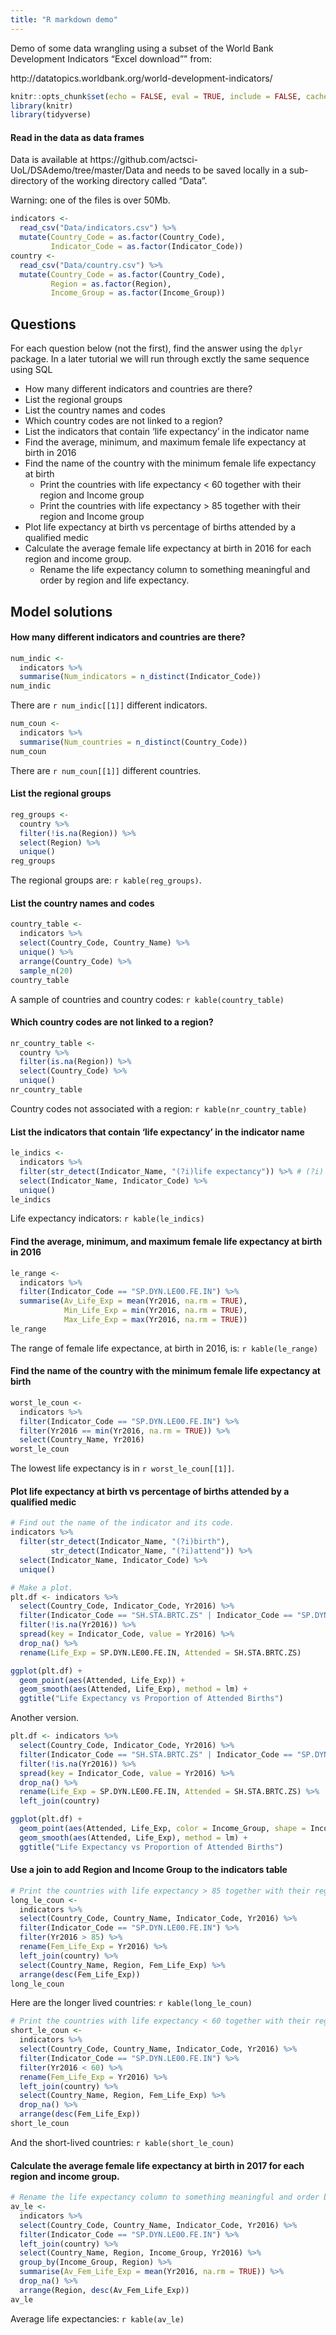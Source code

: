 ```yaml
---
title: "R markdown demo"
---
```


Demo of some data wrangling using a subset of the World Bank Development Indicators "Excel download"" from:

http://datatopics.worldbank.org/world-development-indicators/


```r
knitr::opts_chunk$set(echo = FALSE, eval = TRUE, include = FALSE, cache = FALSE, warning = FALSE, message = FALSE)
library(knitr)
library(tidyverse)
```

#### Read in the data as data frames

Data is available at https://github.com/actsci-UoL/DSAdemo/tree/master/Data and needs to be saved locally in a sub-directory of the working directory called "Data". 

Warning: one of the files is over 50Mb.

```r
indicators <- 
  read_csv("Data/indicators.csv") %>% 
  mutate(Country_Code = as.factor(Country_Code),
         Indicator_Code = as.factor(Indicator_Code))
country <- 
  read_csv("Data/country.csv") %>% 
  mutate(Country_Code = as.factor(Country_Code),
         Region = as.factor(Region),
         Income_Group = as.factor(Income_Group))
```



## Questions

For each question below (not the first), find the answer using the `dplyr` package. In a later tutorial we will run through exctly the same sequence using SQL

  * How many different indicators and countries are there?
  * List the regional groups
  * List the country names and codes
  * Which country codes are not linked to a region?
  * List the indicators that contain 'life expectancy' in the indicator name
  * Find the average, minimum, and maximum female life expectancy at birth in 2016
  * Find the name of the country with the minimum female life expectancy at birth
    +  Print the countries with life expectancy < 60 together with their region and Income group
    +  Print the countries with life expectancy > 85 together with their region and Income group
  * Plot life expectancy at birth vs percentage of births attended by a qualified medic
  * Calculate the average female life expectancy at birth in 2016 for each region and income group.
    +  Rename the life expectancy column to something meaningful and order by region and life expectancy.
    

## Model solutions


#### How many different indicators and countries are there?

```r
num_indic <- 
  indicators %>%  
  summarise(Num_indicators = n_distinct(Indicator_Code))
num_indic
```
There are `r num_indic[[1]]` different indicators.

```r
num_coun <- 
  indicators %>%  
  summarise(Num_countries = n_distinct(Country_Code))
num_coun
```
There are `r num_coun[[1]]` different countries.


#### List the regional groups


```r
reg_groups <- 
  country %>% 
  filter(!is.na(Region)) %>% 
  select(Region) %>% 
  unique()
reg_groups
```
The regional groups are: `r kable(reg_groups)`.

#### List the country names and codes

```r
country_table <- 
  indicators %>% 
  select(Country_Code, Country_Name) %>% 
  unique() %>% 
  arrange(Country_Code) %>% 
  sample_n(20)
country_table
```
A sample of countries and country codes: `r kable(country_table)`

#### Which country codes are not linked to a region?

```r
nr_country_table <- 
  country %>% 
  filter(is.na(Region)) %>% 
  select(Country_Code) %>% 
  unique()
nr_country_table
``` 
Country codes not associated with a region: `r kable(nr_country_table)`


#### List the indicators that contain 'life expectancy' in the indicator name


```r
le_indics <- 
  indicators %>% 
  filter(str_detect(Indicator_Name, "(?i)life expectancy")) %>% # (?i) says ignore case
  select(Indicator_Name, Indicator_Code) %>% 
  unique()
le_indics
```
Life expectancy indicators: `r kable(le_indics)`


#### Find the average, minimum, and maximum female life expectancy at birth in 2016

```r
le_range <- 
  indicators %>% 
  filter(Indicator_Code == "SP.DYN.LE00.FE.IN") %>% 
  summarise(Av_Life_Exp = mean(Yr2016, na.rm = TRUE),
            Min_Life_Exp = min(Yr2016, na.rm = TRUE),
            Max_Life_Exp = max(Yr2016, na.rm = TRUE))
le_range
```
The range of female life expectance, at birth in 2016, is: `r kable(le_range)`

#### Find the name of the country with the minimum female life expectancy at birth


```r
worst_le_coun <- 
  indicators %>% 
  filter(Indicator_Code == "SP.DYN.LE00.FE.IN") %>% 
  filter(Yr2016 == min(Yr2016, na.rm = TRUE)) %>% 
  select(Country_Name, Yr2016)
worst_le_coun
```
The lowest life expectancy is in `r worst_le_coun[[1]]`.

#### Plot life expectancy at birth vs percentage of births attended by a qualified medic




```r
# Find out the name of the indicator and its code.
indicators %>% 
  filter(str_detect(Indicator_Name, "(?i)birth"),
         str_detect(Indicator_Name, "(?i)attend")) %>%
  select(Indicator_Name, Indicator_Code) %>% 
  unique()
```



```r
# Make a plot.
plt.df <- indicators %>% 
  select(Country_Code, Indicator_Code, Yr2016) %>% 
  filter(Indicator_Code == "SH.STA.BRTC.ZS" | Indicator_Code == "SP.DYN.LE00.FE.IN") %>% 
  filter(!is.na(Yr2016)) %>% 
  spread(key = Indicator_Code, value = Yr2016) %>% 
  drop_na() %>% 
  rename(Life_Exp = SP.DYN.LE00.FE.IN, Attended = SH.STA.BRTC.ZS)

ggplot(plt.df) +
  geom_point(aes(Attended, Life_Exp)) +
  geom_smooth(aes(Attended, Life_Exp), method = lm) +
  ggtitle("Life Expectancy vs Proportion of Attended Births")
```

Another version.

```r
plt.df <- indicators %>% 
  select(Country_Code, Indicator_Code, Yr2016) %>% 
  filter(Indicator_Code == "SH.STA.BRTC.ZS" | Indicator_Code == "SP.DYN.LE00.FE.IN") %>% 
  filter(!is.na(Yr2016)) %>% 
  spread(key = Indicator_Code, value = Yr2016) %>% 
  drop_na() %>% 
  rename(Life_Exp = SP.DYN.LE00.FE.IN, Attended = SH.STA.BRTC.ZS) %>% 
  left_join(country)

ggplot(plt.df) +
  geom_point(aes(Attended, Life_Exp, color = Income_Group, shape = Income_Group), size = 3) +
  geom_smooth(aes(Attended, Life_Exp), method = lm) +
  ggtitle("Life Expectancy vs Proportion of Attended Births")
```


#### Use a join to add Region and Income Group to the indicators table



```r
# Print the countries with life expectancy > 85 together with their region and Income group.
long_le_coun <- 
  indicators %>% 
  select(Country_Code, Country_Name, Indicator_Code, Yr2016) %>% 
  filter(Indicator_Code == "SP.DYN.LE00.FE.IN") %>% 
  filter(Yr2016 > 85) %>% 
  rename(Fem_Life_Exp = Yr2016) %>%
  left_join(country) %>%
  select(Country_Name, Region, Fem_Life_Exp) %>% 
  arrange(desc(Fem_Life_Exp))
long_le_coun
```
Here are the longer lived countries: `r kable(long_le_coun)`



```r
# Print the countries with life expectancy < 60 together with their region and Income group.
short_le_coun <- 
  indicators %>% 
  select(Country_Code, Country_Name, Indicator_Code, Yr2016) %>% 
  filter(Indicator_Code == "SP.DYN.LE00.FE.IN") %>% 
  filter(Yr2016 < 60) %>% 
  rename(Fem_Life_Exp = Yr2016) %>%
  left_join(country) %>%
  select(Country_Name, Region, Fem_Life_Exp) %>% 
  drop_na() %>% 
  arrange(desc(Fem_Life_Exp))
short_le_coun
```
And the short-lived countries: `r kable(short_le_coun)`

#### Calculate the average female life expectancy at birth in 2017 for each region and income group.



```r
# Rename the life expectancy column to something meaningful and order by region and life expectancy.
av_le <- 
  indicators %>% 
  select(Country_Code, Country_Name, Indicator_Code, Yr2016) %>% 
  filter(Indicator_Code == "SP.DYN.LE00.FE.IN") %>% 
  left_join(country) %>%
  select(Country_Name, Region, Income_Group, Yr2016) %>% 
  group_by(Income_Group, Region) %>% 
  summarise(Av_Fem_Life_Exp = mean(Yr2016, na.rm = TRUE)) %>% 
  drop_na() %>% 
  arrange(Region, desc(Av_Fem_Life_Exp))
av_le
```
Average life expectancies: `r kable(av_le)`

